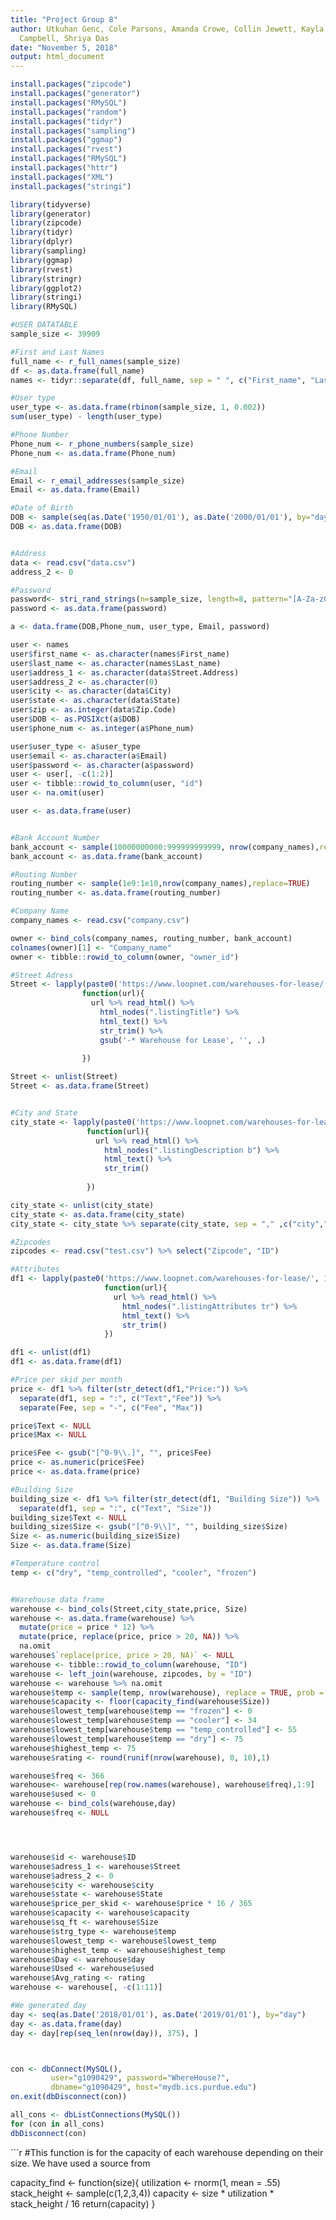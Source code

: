 ```yaml
---
title: "Project Group 8"
author: Utkuhan Genc, Cole Parsons, Amanda Crowe, Collin Jewett, Kayla Parker, Michael
  Campbell, Shriya Das
date: "November 5, 2018"
output: html_document
---
```


```r
install.packages("zipcode")
install.packages("generator")
install.packages("RMySQL")
install.packages("random")
install.packages("tidyr")
install.packages("sampling")
install.packages("ggmap")
install.packages("rvest")
install.packages("RMySQL")
install.packages("httr")
install.packages("XML")
install.packages("stringi")
```

```r
library(tidyverse) 
library(generator)
library(zipcode)
library(tidyr)
library(dplyr)
library(sampling)
library(ggmap)
library(rvest)
library(stringr)  
library(ggplot2)
library(stringi)
library(RMySQL)
```

```r
#USER DATATABLE
sample_size <- 39909

#First and Last Names
full_name <- r_full_names(sample_size)
df <- as.data.frame(full_name)
names <- tidyr::separate(df, full_name, sep = " ", c("First_name", "Last_name" ))

#User type
user_type <- as.data.frame(rbinom(sample_size, 1, 0.002))
sum(user_type) - length(user_type)

#Phone Number
Phone_num <- r_phone_numbers(sample_size)
Phone_num <- as.data.frame(Phone_num)

#Email
Email <- r_email_addresses(sample_size)
Email <- as.data.frame(Email)

#Date of Birth 
DOB <- sample(seq(as.Date('1950/01/01'), as.Date('2000/01/01'), by="day"), sample_size, replace = TRUE )
DOB <- as.data.frame(DOB)


#Address
data <- read.csv("data.csv")
address_2 <- 0

#Password
password<- stri_rand_strings(n=sample_size, length=8, pattern="[A-Za-z0-9]")
password <- as.data.frame(password)

a <- data.frame(DOB,Phone_num, user_type, Email, password)

user <- names
user$first_name <- as.character(names$First_name)
user$last_name <- as.character(names$Last_name)
user$address_1 <- as.character(data$Street.Address)
user$address_2 <- as.character(0)
user$city <- as.character(data$City)
user$state <- as.character(data$State)
user$zip <- as.integer(data$Zip.Code)
user$DOB <- as.POSIXct(a$DOB)
user$phone_num <- as.integer(a$Phone_num)

user$user_type <- a$user_type
user$email <- as.character(a$Email)
user$password <- as.character(a$password)
user <- user[, -c(1:2)]
user <- tibble::rowid_to_column(user, "id")
user <- na.omit(user)

user <- as.data.frame(user)



```

```r

#Bank Account Number 
bank_account <- sample(10000000000:999999999999, nrow(company_names),replace=TRUE)
bank_account <- as.data.frame(bank_account)

#Routing Number
routing_number <- sample(1e9:1e10,nrow(company_names),replace=TRUE)
routing_number <- as.data.frame(routing_number)

#Company Name 
company_names <- read.csv("company.csv")

owner <- bind_cols(company_names, routing_number, bank_account)
colnames(owner)[1] <- "Company_name"
owner <- tibble::rowid_to_column(owner, "owner_id")

```

```r
#Street Adress
Street <- lapply(paste0('https://www.loopnet.com/warehouses-for-lease/', 1:20,sep="/"),
                function(url){
                  url %>% read_html() %>% 
                    html_nodes(".listingTitle") %>% 
                    html_text() %>%
                    str_trim() %>%
                    gsub('-* Warehouse for Lease', '', .)
                  
                })

Street <- unlist(Street)
Street <- as.data.frame(Street)


#City and State 
city_state <- lapply(paste0('https://www.loopnet.com/warehouses-for-lease/', 1:20,sep="/"),
                 function(url){
                   url %>% read_html() %>% 
                     html_nodes(".listingDescription b") %>% 
                     html_text() %>%
                     str_trim()
                   
                 })

city_state <- unlist(city_state)
city_state <- as.data.frame(city_state)
city_state <- city_state %>% separate(city_state, sep = "," ,c("city","State"))

#Zipcodes
zipcodes <- read.csv("test.csv") %>% select("Zipcode", "ID")

#Attributes 
df1 <- lapply(paste0('https://www.loopnet.com/warehouses-for-lease/', 1:20,sep="/"),
                     function(url){
                       url %>% read_html() %>% 
                         html_nodes(".listingAttributes tr") %>% 
                         html_text() %>%
                         str_trim()
                     })

df1 <- unlist(df1)
df1 <- as.data.frame(df1)

#Price per skid per month 
price <- df1 %>% filter(str_detect(df1,"Price:")) %>%
  separate(df1, sep = ":", c("Text","Fee")) %>%
  separate(Fee, sep = "-", c("Fee", "Max"))

price$Text <- NULL
price$Max <- NULL

price$Fee <- gsub("[^0-9\\.]", "", price$Fee)
price <- as.numeric(price$Fee) 
price <- as.data.frame(price)

#Building Size 
building_size <- df1 %>% filter(str_detect(df1, "Building Size")) %>%
  separate(df1, sep = ":", c("Text", "Size"))
building_size$Text <- NULL
building_size$Size <- gsub("[^0-9\\]", "", building_size$Size) 
Size <- as.numeric(building_size$Size)
Size <- as.data.frame(Size)

#Temperature control 
temp <- c("dry", "temp_controlled", "cooler", "frozen")


#Warehouse data frame 
warehouse <- bind_cols(Street,city_state,price, Size) 
warehouse <- as.data.frame(warehouse) %>%
  mutate(price = price * 12) %>% 
  mutate(price, replace(price, price > 20, NA)) %>%
  na.omit
warehouse$`replace(price, price > 20, NA)` <- NULL
warehouse <- tibble::rowid_to_column(warehouse, "ID")
warehouse <- left_join(warehouse, zipcodes, by = "ID")
warehouse <- warehouse %>% na.omit
warehouse$temp <- sample(temp, nrow(warehouse), replace = TRUE, prob = c(.30,.50,.15,.05))
warehouse$capacity <- floor(capacity_find(warehouse$Size))
warehouse$lowest_temp[warehouse$temp == "frozen"] <- 0
warehouse$lowest_temp[warehouse$temp == "cooler"] <- 34
warehouse$lowest_temp[warehouse$temp == "temp_controlled"] <- 55
warehouse$lowest_temp[warehouse$temp == "dry"] <- 75
warehouse$highest_temp <- 75 
warehouse$rating <- round(runif(nrow(warehouse), 0, 10),1)

warehouse$freq <- 366
warehouse<- warehouse[rep(row.names(warehouse), warehouse$freq),1:9]
warehouse$used <- 0
warehouse <- bind_cols(warehouse,day)
warehouse$freq <- NULL




warehouse$id <- warehouse$ID
warehouse$adress_1 <- warehouse$Street
warehouse$adress_2 <- 0
warehouse$city <- warehouse$city
warehouse$state <- warehouse$State
warehouse$price_per_skid <- warehouse$price * 16 / 365
warehouse$capacity <- warehouse$capacity
warehouse$sq_ft <- warehouse$Size
warehouse$strg_type <- warehouse$temp
warehouse$lowest_temp <- warehouse$lowest_temp
warehouse$highest_temp <- warehouse$highest_temp
warehouse$Day <- warehouse$day
warehouse$Used <- warehouse$used
warehouse$Avg_rating <- rating
warehouse <- warehouse[, -c(1:11)]

#We generated day 
day <- seq(as.Date('2018/01/01'), as.Date('2019/01/01'), by="day")
day <- as.data.frame(day)
day <- day[rep(seq_len(nrow(day)), 375), ]



con <- dbConnect(MySQL(),
         user="g1090429", password="WhereHouse?",
         dbname="g1090429", host="mydb.ics.purdue.edu")
on.exit(dbDisconnect(con))

all_cons <- dbListConnections(MySQL())
for (con in all_cons)
dbDisconnect(con)

```

```r
#This function is for the capacity of each warehouse depending on their size. We have used a source from 

capacity_find <- function(size){
  utilization <- rnorm(1, mean = .55)
  stack_height <- sample(c(1,2,3,4))
  capacity <- size * utilization * stack_height / 16
  return(capacity)
}
